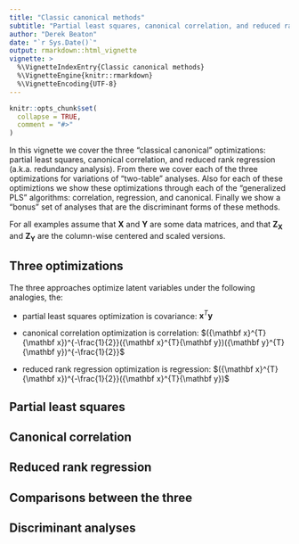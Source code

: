 ```yaml
---
title: "Classic canonical methods"
subtitle: "Partial least squares, canonical correlation, and reduced rank regression"
author: "Derek Beaton"
date: "`r Sys.Date()`"
output: rmarkdown::html_vignette
vignette: >
  %\VignetteIndexEntry{Classic canonical methods}
  %\VignetteEngine{knitr::rmarkdown}
  %\VignetteEncoding{UTF-8}
---
```


```r
knitr::opts_chunk$set(
  collapse = TRUE,
  comment = "#>"
)
```

In this vignette we cover the three "classical canonical" optimizations: partial least squares, canonical correlation, and reduced rank regression (a.k.a. redundancy analysis). From there we cover each of the three optimizations for variations of "two-table" analyses. Also for each of these optimiztions we show these optimizations through each of the "generalized PLS" algorithms: correlation, regression, and canonical. Finally we show a "bonus" set of analyses that are the discriminant forms of these methods.

For all examples assume that ${\mathbf X}$ and ${\mathbf Y}$ are some data matrices, and that ${\mathbf Z}_{\mathbf X}$ and ${\mathbf Z}_{\mathbf Y}$ are the column-wise centered and scaled versions. 

## Three optimizations
<!-- need to recheck these and perhaps simplify the explanation -->
The three approaches optimize latent variables under the following analogies, the: 

* partial least squares optimization is covariance: ${\mathbf x}^{T}{\mathbf y}$ 

* canonical correlation optimization is correlation: $({\mathbf x}^{T}{\mathbf x})^{-\frac{1}{2}}({\mathbf x}^{T}{\mathbf y})({\mathbf y}^{T}{\mathbf y})^{-\frac{1}{2}}$ 

* reduced rank regression optimization is regression: $({\mathbf x}^{T}{\mathbf x})^{-\frac{1}{2}}({\mathbf x}^{T}{\mathbf y})$  


## Partial least squares


## Canonical correlation


## Reduced rank regression 


## Comparisons between the three


## Discriminant analyses
